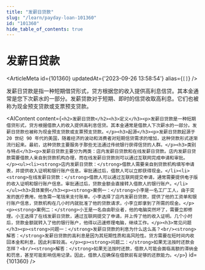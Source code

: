 ```yaml
---
title: "发薪日贷款"
slug: "/learn/payday-loan-101360"
id: "101360"
hide_table_of_contents: true
---
```



# 发薪日贷款

<ArticleMeta id={101360} updatedAt={'2023-09-26 13:58:54'} alias={`[]`} />
<div className='border-solid border-b border-t-0 my-4 border-[var(--ifm-color-gray-300)]' />

发薪日贷款是指一种短期借贷形式，贷方根据您的收入提供高利息信贷。其本金通常是您下次薪水的一部分。发薪贷款对于短期、即时的信贷收取高利息。它们也被称为现金预支贷款或支票预支贷款。

<AIContent content={`<h2>发薪日贷款</h2><h3>定义</h3><p>发薪日贷款是一种短期借贷形式，贷方根据借款人的收入提供高利息信贷。其本金通常是借款人下次薪水的一部分。发薪日贷款也被称为现金预支贷款或支票预支贷款。</p><h3>起源</h3><p>发薪日贷款起源于 20 世纪 90 年代的美国，随着经济的波动和消费者对短期信贷需求的增加，这种贷款形式逐渐流行起来。最初，这种贷款主要服务于那些无法通过传统银行获得信贷的人群。</p><h3>类别与特点</h3><p>发薪日贷款主要分为两类：店内发薪日贷款和在线发薪日贷款。店内发薪日贷款需要借款人亲自到贷款机构办理，而在线发薪日贷款则可以通过互联网完成申请和审批。</p><ul><li><strong>店内发薪日贷款：</strong>借款人需要亲自到贷款机构填写申请表，并提供收入证明和银行账户信息。审批通过后，借款人可以立即获得现金。</li><li><strong>在线发薪日贷款：</strong>借款人可以通过互联网提交申请，通常需要提供电子版的收入证明和银行账户信息。审批通过后，贷款金额会直接转入借款人的银行账户。</li></ul><h3>具体案例</h3><p><strong>案例一：</strong>小李是一名工厂工人，由于突发的医疗费用，他急需一笔钱来支付账单。小李选择了店内发薪日贷款，提供了他的工资单和银行账户信息，贷款机构在几小时内就批准了他的贷款请求，小李立即拿到了所需的现金。</p><p><strong>案例二：</strong>小王是一名自由职业者，他的电脑突然坏了，需要立即修理。小王选择了在线发薪日贷款，通过互联网提交了申请，并上传了他的收入证明。几个小时后，贷款金额就转入了他的银行账户，他得以迅速修理电脑，继续工作。</p><h3>常见问题</h3><p><strong>问题一：</strong>发薪日贷款的利息为什么这么高？<br/><strong>解答：</strong>发薪日贷款的高利息是因为其短期性质和高风险性。贷方需要在短时间内收回本金和利息，因此利率较高。</p><p><strong>问题二：</strong>如果无法按时还款会怎样？<br/><strong>解答：</strong>如果无法按时还款，借款人可能会面临高额的滞纳金和罚息，甚至可能影响信用记录。因此，借款人应确保在借款前有足够的还款能力。</p>`} id={101360} />
